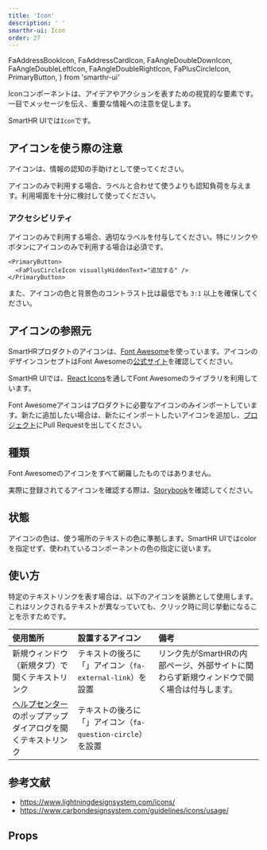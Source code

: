 ```yaml
---
title: 'Icon'
description: ' '
smarthr-ui: Icon
order: 27
---
```


  FaAddressBookIcon,
  FaAddressCardIcon,
  FaAngleDoubleDownIcon,
  FaAngleDoubleLeftIcon,
  FaAngleDoubleRightIcon,
  FaPlusCircleIcon,
  PrimaryButton,
} from 'smarthr-ui'

Iconコンポーネントは、アイデアやアクションを表すための視覚的な要素です。  
一目でメッセージを伝え、重要な情報への注意を促します。

SmartHR UIでは`Icon`です。

<ComponentStory name="Icon" />

## アイコンを使う際の注意

アイコンは、情報の認知の手助けとして使ってください。

アイコンのみで利用する場合、ラベルと合わせて使うよりも認知負荷を与えます。利用場面を十分に検討して使ってください。

### アクセシビリティ

アイコンのみで利用する場合、適切なラベルを付与してください。特にリンクやボタンにアイコンのみで利用する場合は必須です。

<ComponentPreview>
  <PrimaryButton square>
    <FaPlusCircleIcon visuallyHiddenText="追加" size={16} />
  </PrimaryButton>
</ComponentPreview>

```
<PrimaryButton>
  <FaPlusCircleIcon visuallyHiddenText="追加する" />
</PrimaryButton>
```

また、アイコンの色と背景色のコントラスト比は最低でも `3:1` 以上を確保してください。

## アイコンの参照元
SmartHRプロダクトのアイコンは、[Font Awesome](https://fontawesome.com/)を使っています。アイコンのデザインコンセプトはFont Awesomeの[公式サイト](https://fontawesome.com/)を確認してください。

SmartHR UIでは、[React Icons](https://github.com/react-icons/react-icons)を通してFont Awesomeのライブラリを利用しています。

Font Awesomeアイコンはプロダクトに必要なアイコンのみインポートしています。新たに追加したい場合は、新たにインポートしたいアイコンを追加し、[プロジェクト](https://github.com/kufu/smarthr-ui)にPull Requestを出してください。


## 種類
Font Awesomeのアイコンをすべて網羅したものではありません。

実際に登録されてるアイコンを確認する際は、[Storybook](https://smarthr-ui.netlify.app/?path=/story/icon--all)を確認してください。

<ComponentPreview>
  <FaAddressBookIcon size={16} />
  <FaAddressCardIcon size={16} />
  <FaAngleDoubleDownIcon size={16} />
  <FaAngleDoubleLeftIcon size={16} />
  <FaAngleDoubleRightIcon size={16} />
</ComponentPreview>

## 状態

アイコンの色は、使う場所のテキストの色に準拠します。SmartHR UIではcolorを指定せず、使われているコンポーネントの色の指定に従います。

## 使い方


特定のテキストリンクを表す場合は、以下のアイコンを装飾として使用します。これはリンクされるテキストが異なっていても、クリック時に同じ挙動になることを示すためです。

| 使用箇所 | 設置するアイコン | 備考 |
| :--- | :--- | :--- |
| 新規ウィンドウ（新規タブ）で開くテキストリンク | テキストの後ろに「<FaExternalLinkAltIcon visuallyHiddenText="新規ウィンドウ" color="#0071C1" size={16} />」アイコン（`fa-external-link`）を設置 | リンク先がSmartHRの内部ページ、外部サイトに関わらず新規ウィンドウで開く場合は付与します。 |
| [ヘルプセンター](https://knowledge.smarthr.jp/hc/ja)のポップアップダイアログを開くテキストリンク | テキストの後ろに「<FaQuestionCircleIcon visuallyHiddenText="ヘルプセンター" color="#0071C1" size={16} />」アイコン（`fa-question-circle`）を設置 |  |


## 参考文献

* https://www.lightningdesignsystem.com/icons/
* https://www.carbondesignsystem.com/guidelines/icons/usage/


## Props

<ComponentPropsTable name="FaAddressBookIcon" />
